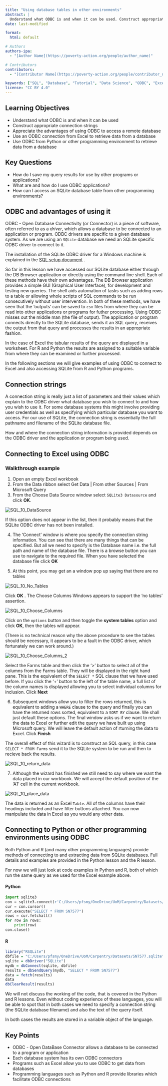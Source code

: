 ```yaml
---
title: "Using database tables in other environments"
abstract: |
  Understand what ODBC is and when it can be used. Construct appropriate connection strings. Appreciate the advantages of using ODBC to access a remote database. Use an ODBC connection from Excel to retrieve data from a database. Use ODBC from Python or other programming environment to retrieve data from a database.
date: last-modified

format:
  html: default

# Authors
authors-ipa:
  - "[Author Name](https://poverty-action.org/people/author_name)"

# Contributors
contributors:
  - "[Contributor Name](https://poverty-action.org/people/contributor_name)"

keywords: ["SQL", "Database", "Tutorial", "Data Science", "ODBC", "Excel", "Python", "R"]
license: "CC BY 4.0"
---
```


::: {.callout-note}
## Learning Objectives

- Understand what ODBC is and when it can be used
- Construct appropriate connection strings
- Appreciate the advantages of using ODBC to access a remote database
- Use an ODBC connection from Excel to retrieve data from a database
- Use ODBC from Python or other programming environment to retrieve data from a database
:::

::: {.callout-tip}
## Key Questions

- How do I save my query results for use by other programs or applications?
- What are and how do I use ODBC applications?
- How can I access an SQLite database table from other programming environments?
:::

## ODBC and advantages of using it

ODBC  - Open Database Connectivity (or Connector) is a piece of software, often referred to as a *driver*, which allows a database to be connected to an application or program. ODBC drivers are specific to a given database system. As we are using an `SQLite` database we need an SQLite specific ODBC driver to connect to it.

The installation of the SQLite ODBC driver for a Windows machine is explained in the [SQL setup document](../learners/setup.md) .

So far in this lesson we have accessed our SQLite database either through the DB Browser application or directly using the command line shell. Each of these methods have their own advantages. The DB Browser application provides a simple GUI (Graphical User Interface), for development and testing new queries. The shell aids automation of tasks such as adding rows to a table or allowing whole scripts of SQL commands to be run consecutively without user intervention. In both of these methods, we have seen that the 'outputs' can be saved to `csv` files from where they can be read into other applications or programs for futher processing. Using ODBC misses out the middle man (the file of output). The application or program connects directly to the SQLite database, sends it an SQL query, receives the output from that query and processes the results in an appropriate fashion.

In the case of Excel the tabular results of the query are displayed in a worksheet. For R and Python the results are assigned to a suitable variable from where they can be examined or further processed.

In the following sections we will give examples of using ODBC to connect to Excel and also accessing SQLite from R and Python programs.

## Connection strings

A connection string is really just a list of parameters and their values which explain to the ODBC driver what database you wish to connect to and how you wish to use it. For some database systems this might involve providing user credentials as well as specifying which particular database you want to access. For our use of SQLite, the connection string is essentially the full pathname and filename of the SQLite database file.

How and where the connection string information is provided depends on the ODBC driver and the application or program being used.

## Connecting to Excel using ODBC

### Walkthrough example

1. Open an empty Excel workbook
2. From the Data ribbon select Get Data | From other Sources | From Microsoft Query
3. From the Choose Data Source window select `SQLite3 Datasource` and click **OK**.

![](figures/SQL_10_DataSource.png){alt='SQL\_10\_DataSource'}

If this option does not appear in the list, then it probably means that the SQLite ODBC driver has not  been installed.

4. The 'Connect' window is where you specify the connection string information. You can see that there are many things that can be specified.
  But all we need to specify is the Database name i.e. the full path and name of the database file.
  There is a browse button you can use to navigate to the required file. When you have selected the database file click **OK**

5. At this point, you may get an a window pop up saying that there are no tables

![](figures/SQL_10_No_Tables.png){alt='SQL\_10\_No\_Tables'}

Click **OK** . The Choose Columns Windows appears to support the 'no tables' assertion.

![](figures/SQL_10_Choose_Columns.png){alt='SQL\_10\_Choose\_Columns'}

Click on the `options` button and then toggle the **system tables** option and click **OK**, then the tables will appear.

(There is no technical reason why the above procedure to see the tables should be necessary, it appears to be a fault in the ODBC driver, which fortunately we can work around.)

![](figures/SQL_10_Choose_Columns_2.png){alt='SQL\_10\_Choose\_Columns\_2'}

Select the Farms table and then click the '>' button to select all of the columns from the Farms table.
They will be displayed in the right hand pane. This is the equivalent of the `SELECT *` SQL clause that we have used before.
If you click the '+' button to the left of the table name, a full list of the column names is displayed allowing you to select individual columns for inclusion. Click **Next**

6. Subsequent windows allow you to filter the rows returned, this is equivalent to adding a `WHERE` clause to the query and finally you can have the returned rows sorted, equivalent to a `SORT BY` clause. We shall just default these options. The final window asks us if we want to return the data to Excel or further edit the query we have built up using Microsoft query. We will leave the default action of rturning the data to Excel. Click **Finish**

The overall effect of this wizard is to construct an SQL query, in this case `SELECT * FROM Farms` send it to the SQLite system to be run and then to recieve back the results.

![](figures/SQL_10_return_data.png){alt='SQL\_10\_return\_data'}

7. Although the wizard has finished we still need to say where we want the data placed in our workbook. We will accept the default position of the 'A1' cell in the current workbook.

![](figures/SQL_10_place_data.png){alt='SQL\_10\_place\_data'}

The data is returned as an Excel `Table`. All of the columns have their headings included and have filter buttons attached.
You can now manipulate the data in Excel as you would any other data.

## Connecting to Python or other programming environments using ODBC

Both Python and R (and many other programming languages) provide methods of connecting to and extracting data from SQLite databases.
Full details and examples are provided in the Python lesson and the R lesson.

For now we will just look at code examples in Python and R, both of which run the same query as we used for the Excel example above.

#### Python

```python
import sqlite3
con = sqlite3.connect(r'C:/Users/pfsmy/OneDrive/UoM/Carpentry/Datasets/SN7577.sqlite')
cur = con.cursor()
cur.execute("SELECT * FROM SN7577")
rows = cur.fetchall()
for row in rows:
    print(row)
con.close()
```

#### R

```r
library("RSQLite")
dbfile = "C:/Users/pfsmy/OneDrive/UoM/Carpentry/Datasets/SN7577.sqlite"
sqlite = dbDriver("SQLite")
mydb = dbConnect(sqlite, dbfile)
results = dbSendQuery(mydb, "SELECT * FROM SN7577")
data = fetch(results)
data
dbClearResult(results)
```

We will not discuss the working of the code, that is covered in the Python and R lessons.
Even without coding experience of these languages, you will be able to spot that in both cases we need to specify a connection string (the SQLite database filename) and also the text of the query itself.

In both cases the results are stored in a variable object of the language.

::: {.callout-important}
## Key Points

- ODBC - Open DataBase Connector allows a database to be connected to a program or application
- Each database system has its own ODBC connectors
- Programs such as Excel allow you to use ODBC to get data from databases
- Programming languages such as Python and R provide libraries which facilitate ODBC connections
:::
